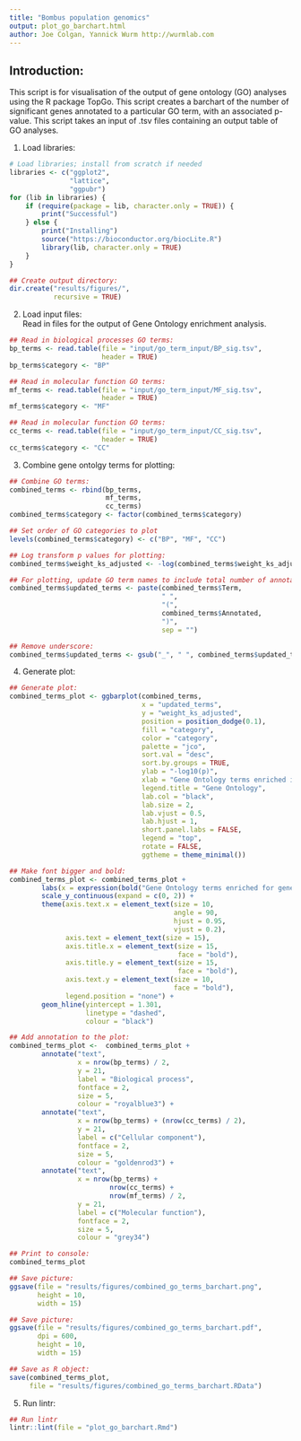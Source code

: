```yaml
---
title: "Bombus population genomics"
output: plot_go_barchart.html
author: Joe Colgan, Yannick Wurm http://wurmlab.com
---
```


## Introduction:  
This script is for visualisation of the output of gene ontology (GO) analyses using the R package TopGo.
This script creates a barchart of the number of significant genes annotated to a particular GO term, with an associated p-value. This script takes an input of .tsv files containing an output table of GO analyses.

1. Load libraries:  

```r
# Load libraries; install from scratch if needed
libraries <- c("ggplot2",
               "lattice",
               "ggpubr")
for (lib in libraries) {
    if (require(package = lib, character.only = TRUE)) {
        print("Successful")
    } else {
        print("Installing")
        source("https://bioconductor.org/biocLite.R")
        library(lib, character.only = TRUE)
    }
}

## Create output directory:
dir.create("results/figures/",
           recursive = TRUE)
```

2. Load input files:  
Read in files for the output of Gene Ontology enrichment analysis.

```r
## Read in biological processes GO terms:
bp_terms <- read.table(file = "input/go_term_input/BP_sig.tsv",
                       header = TRUE)
bp_terms$category <- "BP"

## Read in molecular function GO terms:
mf_terms <- read.table(file = "input/go_term_input/MF_sig.tsv",
                       header = TRUE)
mf_terms$category <- "MF"

## Read in molecular function GO terms:
cc_terms <- read.table(file = "input/go_term_input/CC_sig.tsv",
                       header = TRUE)
cc_terms$category <- "CC"
```

3. Combine gene ontolgy terms for plotting:

```r
## Combine GO terms:
combined_terms <- rbind(bp_terms,
                        mf_terms,
                        cc_terms)
combined_terms$category <- factor(combined_terms$category)

## Set order of GO categories to plot
levels(combined_terms$category) <- c("BP", "MF", "CC")

## Log transform p values for plotting:
combined_terms$weight_ks_adjusted <- -log(combined_terms$weight_ks_adjusted)

## For plotting, update GO term names to include total number of annotated terms:
combined_terms$updated_terms <- paste(combined_terms$Term,
                                      " ",
                                      "(",
                                      combined_terms$Annotated,
                                      ")",
                                      sep = "")

## Remove underscore:
combined_terms$updated_terms <- gsub("_", " ", combined_terms$updated_terms)
```

4. Generate plot:  

```r
## Generate plot:
combined_terms_plot <- ggbarplot(combined_terms,
                                 x = "updated_terms",
                                 y = "weight_ks_adjusted",
                                 position = position_dodge(0.1),
                                 fill = "category",
                                 color = "category",
                                 palette = "jco",
                                 sort.val = "desc",
                                 sort.by.groups = TRUE,
                                 ylab = "-log10(p)",
                                 xlab = "Gene Ontology terms enriched in genes with strongest |nsl| scores",
                                 legend.title = "Gene Ontology",
                                 lab.col = "black",
                                 lab.size = 2,
                                 lab.vjust = 0.5,
                                 lab.hjust = 1,
                                 short.panel.labs = FALSE,
                                 legend = "top",
                                 rotate = FALSE,
                                 ggtheme = theme_minimal())

## Make font bigger and bold:
combined_terms_plot <- combined_terms_plot +
        labs(x = expression(bold("Gene Ontology terms enriched for genes with strongest |"~italic(n)*S[L]*"| scores"))) +
        scale_y_continuous(expand = c(0, 2)) +
        theme(axis.text.x = element_text(size = 10,
                                         angle = 90,
                                         hjust = 0.95,
                                         vjust = 0.2),
              axis.text = element_text(size = 15),
              axis.title.x = element_text(size = 15,
                                          face = "bold"),
              axis.title.y = element_text(size = 15,
                                          face = "bold"),
              axis.text.y = element_text(size = 10,
                                         face = "bold"),
              legend.position = "none") +
        geom_hline(yintercept = 1.301,
                   linetype = "dashed",
                   colour = "black")

## Add annotation to the plot:
combined_terms_plot <-  combined_terms_plot +
        annotate("text",
                 x = nrow(bp_terms) / 2,
                 y = 21,
                 label = "Biological process",
                 fontface = 2,
                 size = 5,
                 colour = "royalblue3") +
        annotate("text",
                 x = nrow(bp_terms) + (nrow(cc_terms) / 2),
                 y = 21,
                 label = c("Cellular component"),
                 fontface = 2,
                 size = 5,
                 colour = "goldenrod3") +
        annotate("text",
                 x = nrow(bp_terms) +
                         nrow(cc_terms) +
                         nrow(mf_terms) / 2,
                 y = 21,
                 label = c("Molecular function"),
                 fontface = 2,
                 size = 5,
                 colour = "grey34")

## Print to console:
combined_terms_plot

## Save picture:
ggsave(file = "results/figures/combined_go_terms_barchart.png",
       height = 10,
       width = 15)

## Save picture:
ggsave(file = "results/figures/combined_go_terms_barchart.pdf",
       dpi = 600,
       height = 10,
       width = 15)

## Save as R object:
save(combined_terms_plot,
     file = "results/figures/combined_go_terms_barchart.RData")
```

5. Run lintr:

```r
## Run lintr
lintr::lint(file = "plot_go_barchart.Rmd")
```
